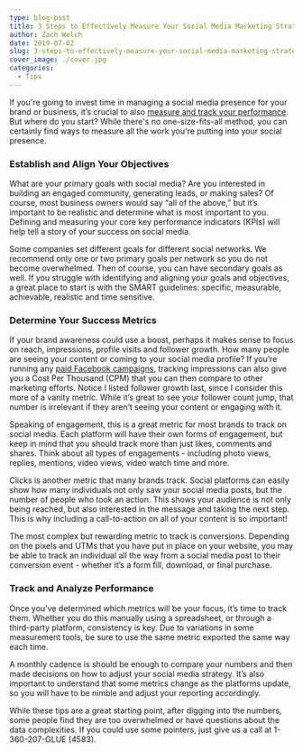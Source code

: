 ```yaml
---
type: blog-post
title: 3 Steps to Effectively Measure Your Social Media Marketing Strategy
author: Zach Welch
date: 2019-07-02
slug: 3-steps-to-effectively-measure-your-social-media-marketing-strategy
cover_image: ./cover.jpg
categories:
  - Tips
---
```


If you're going to invest time in managing a social media presence for your brand or business, it’s crucial to also [measure and track your performance][1]. But where do you start? While there's no one-size-fits-all method, you can certainly find ways to measure all the work you're putting into your social presence.

### Establish and Align Your Objectives

What are your primary goals with social media? Are you interested in building an engaged community, generating leads, or making sales? Of course, most business owners would say “all of the above,” but it’s important to be realistic and determine what is most important to you. Defining and measuring your core key performance indicators (KPIs) will help tell a story of your success on social media.

Some companies set different goals for different social networks. We recommend only one or two primary goals per network so you do not become overwhelmed. Then of course, you can have secondary goals as well. If you struggle with identifying and aligning your goals and objectives, a great place to start is with the SMART guidelines: specific, measurable, achievable, realistic and time sensitive.

### Determine Your Success Metrics

If your brand awareness could use a boost, perhaps it makes sense to focus on reach, impressions, profile visits and follower growth. How many people are seeing your content or coming to your social media profile? If you’re running any [paid Facebook campaigns][2], tracking impressions can also give you a Cost Per Thousand (CPM) that you can then compare to other marketing efforts. Notice I listed follower growth last, since I consider this more of a vanity metric. While it’s great to see your follower count jump, that number is irrelevant if they aren’t seeing your content or engaging with it.

Speaking of engagement, this is a great metric for most brands to track on social media. Each platform will have their own forms of engagement, but keep in mind that you should track more than just likes, comments and shares. Think about all types of engagements - including photo views, replies, mentions, video views, video watch time and more.

Clicks is another metric that many brands track. Social platforms can easily show how many individuals not only saw your social media posts, but the number of people who took an action. This shows your audience is not only being reached, but also interested in the message and taking the next step. This is why including a call-to-action on all of your content is so important!

The most complex but rewarding metric to track is conversions. Depending on the pixels and UTMs that you have put in place on your website, you may be able to track an individual all the way from a social media post to their conversion event - whether it’s a form fill, download, or final purchase.

### Track and Analyze Performance

Once you’ve determined which metrics will be your focus, it’s time to track them. Whether you do this manually using a spreadsheet, or through a third-party platform, consistency is key. Due to variations in some measurement tools, be sure to use the same metric exported the same way each time.

A monthly cadence is should be enough to compare your numbers and then made decisions on how to adjust your social media strategy. It’s also important to understand that some metrics change as the platforms update, so you will have to be nimble and adjust your reporting accordingly.

While these tips are a great starting point, after digging into the numbers, some people find they are too overwhelmed or have questions about the data complexities. If you could use some pointers, just give us a call at 1-360-207-GLUE (4583).

[1]: http://localhost/brandglue/old-website/blog/are-you-tracking-these-3-important-social-media-insights-for-your-business
[2]: http://localhost/brandglue/old-website/blog/4-ways-to-optimize-facebook-dynamic-ads
